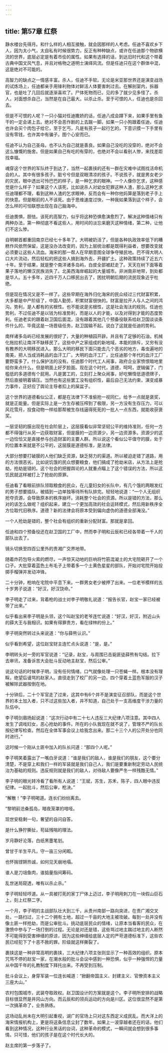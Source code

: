 ```yaml
---
---
---
```

title: 第57章 红祭
---



静水楼台先得月。和什么样的人相互接触，就会因那样的人考虑。任迪不喜欢乡下人，因为太小气，太自私有时候很势力，反正有种种缺点，或许在任迪那个物欲横流的世界，底层必定是有着市侩的属性。如果有选择的话，到达旧时代和这个带着古典中国文风气息，并且对格物之道明士演绎风流。但是任迪只在这个群体中混，这是绝对不可能的。

高智力的缺点之一情感丰富。杀人，任迪不手软。无论是米亚那世界还是演变战场的试炼场上，任迪都亲手用锋利物体对鲜活人体要害刺过去。在解剖室内，拆器官，也是吐了几回后就逐渐喜欢了。尸体死物而已，见的多了就少见多怪了。杀人，对面想杀自己，当然是在自己最大。以杀止杀。至于可恨的人，任迪也是杀回去。

但是不可恨的人呢？一只小猫对任迪撒娇的话，任迪八成会蹲下来，如果手里有鱼干的一定会递上去。绝对不会恶作剧的上去踹一脚。如果一只小狗跟着任迪，任迪也许会买个肉包子给它，至于乞丐，凡是有孩子一起行乞的，下意识摸一下手里有没有零钱，也许其中有骗子。图个心安而已。

任迪不认为自己圣母。也不认为自己就是善良。如果自己没吃的没穿的，绝对不会这么慷慨的施舍。但是如果自己有吃的有穿的，也绝对不会以看别人惨，来找差距找幸福。

魂穿这个世界的军队终于到达了，当然一起裹挟的还有一群在灾难中试图找活命机会的人。其中有很多孩子。脏兮兮但是双眼清凉的孩子。不说孩子，就是男女老少的灾民，眼中透出可怜巴巴的样子，是一种乞求的眼神。一个人像你乞求，这种感觉是什么样子？如果这个人该死，比如说杀人对幼女犯罪这种人渣，那么这种乞求任迪理都不理，看到这种人渣的乞求眼神，反而会有一种你他妈算是落到老子手上的快意。但是眼前的人不该死。由于思维速度过快，一种我如果落到这个样子，会怎么样的可怕联想出现在自己脑海中。

任迪畏惧，胆怯。该死的高智力，似乎将这种恐惧愈演愈烈了。解决这种情绪只有两种办法，第一种彻底不看这些人，用时间的淡忘来磨灭这种情绪，第二种，让他们不这么惨。

自明朝首都重回南京已经七十多年了。大明被奶活了，但是各种执政效率低下的糟糕作风依然保留，这是没办法改变的，因为上层统治都是既得利益者，想要改变就必须要让这些人流血。海宋的那一帮人在早期意图全球争夺殖民地。巴不得大明人口大片流动，然后轻松的把这些人搞到海外去，开疆扩土。这种政策持续了近五六十年。至于结果，就是整个南洋诸多岛屿，白皮全部被赶走了。天天在树下面等着果子落地的懒汉民族消失了。北美西海岸崛起的大量城市。非洲南非地带，到处都是华人。五十多年，近四千万人口移民出去了，困扰明朝后期的流民现象近乎杜绝。

但是现在情况又是不一样了。这些早期在海外归化海宋的民众经过三代财富积累，大多都是中产阶级了，中国人勤劳，积累财富很快的。财富是拉开人与人之间的鸿沟。势利，是人都有的劣根性。也不能说是劣根性，这是社会淘汰的规则。任迪也势利，不过任迪不是以钱为标准势利，而是以人的才能，以及对得到才能的态度势利。任迪老实的跟着赵卫国后面混，没有跟着其他几个预备役联系给赵卫国谈谈条件什么的，毕竟这是一场晋级任务，赵卫国输不起。说白了这就是任迪的势利。

南样诸多岛屿已经发展的很好了，大量的种植园开辟。并且有了足够的石油，机械化拖拉机让南洋不缺移民了。这些中产之家组成的新地域，本能的排斥，又穷有没有教养的大明移民进入。那么大明的移民下面只能去几个恶劣的地方，毒虫遍地的南美，把人当成消耗品的血汗工厂。大明的血汗工厂，比任迪那个年代的血汗工厂要野蛮多了。什么保护法的没有。任迪那个时代工人闹事，政府企业家愤恨暗地里给你来点什么，但是明面上好歹脸面。现在这个时代，道德，呵呵，逻辑偏了，门槛低的多道德有个屁用。凡是罢工的，立刻打上聚众闹事，好吃懒惰低道德牌子，然后直接明着镇压。当然也有这些罢工没有组织性，最后自己无法约束，演变成暴力事件，正好应了舆论主导者扣上的屎盆子。

这个世界的道德看似公正，都是在法律下不准偷抢一视同仁。给予一点就是褒奖，就是正能量。但是实际上是一方生存被压榨到了极限，另一方没有生存压力，可以风花雪月，投食动物一样给那帮被生存线逼得死死的一批人一点东西，就能收获褒奖。

一层坚韧的膜出现在社会阶层上，这层膜看似非常坚韧公平的维持准则，任何一方都不得强行从另一边获取财富，但是膜的一边资源少，另一边资源多。资源少的这一边恰恰又是直接参与创造财富的主要人群。所以说这个看似公平值守的膜，处于的位置本来就是不公平的，这层膜是道德标准，是法律。

大部分想要打破膜的人他们缺乏资源，缺乏努力的渠道。所以被迫走错了道路，用的方法很恶劣。比如说饥饿的民众想要粮食，他们搞成了抢劫米店，从方法上是抢劫，抢劫是错的。这个社会的把握舆论的人就重点瞄上了这个错误的方法，所以这饥民就这样被打上了抢劫的原罪。

任迪看了看眼前排队领取粮食的民众，在儿童妇女的长队中，有几个饿的两眼发红的男子想要插队，被插到一边单独等待所有队排完。轻轻地说道：“一个人无组织抢夺资源，会导致原本的秩序崩坏。消耗整个社会的资源。所以是错的方法，那么对的该怎么做呢？组织起来，建立一个更加高效的社会运转模式，然后用新秩序全方位取代旧秩序。道德？新的法律会将原本受到偏向虚伪的道德全部淹没。”

一个人抢劫是错的，整个社会有组织的重新分配财富。那就是拿回。

任迪和四个预备役还在赵卫国的工厂中，然而李子明和云辰和已经各带着一千人的部队出去了。

镜头切换至四百公里外的贵湘广交界地带。

随着炸药包导火索的燃尽，一声惊天动地的巨响将竹筋混凝土的大宅院砸开了一个口子。大批穿着蓝色土布毛子上带着多一个土黄色星星的部队，开始对宅院开始投掷手榴弹并发动冲锋。

二十分钟，枪响在宅院中平息下来。一群男女老少被押了出来。一位老爷模样的五十岁男子说道：“好汉，好汉饶命。”

李子明走了过来，背着枪的战士对李子明敬礼说道：“报告长官，赵宝一家已经被带了出来。”

似乎看出来李子明是头领，这个叫赵宝的老爷连忙说道：“好汉，好汉，附近山头的薛大王与我相识。如果有得罪贵方，看在绿林的份上。”

李子明突然转过头来说道：“你与薛熊认识。”

似乎看到希望，这位赵宝财主连忙点头说道：“是，是。”

李明转头对一旁的军官说道：“记录，赵宝，与周围已击毙匪徒薛熊有勾结。拉下去审讯，准备诉苦大会批斗反动地主赵宝，然后公审。”

说这句话的时候李子明，没有任何情绪，口气就像处理一只苍蝇一样。根本没有理睬，绝望后谩骂的赵家人。直径走到了校厂的另一边，四个穿着土蓝色军服的汉子被解除武器按倒在地。

十分钟后，二十个军官走了过来，这其中有6个并不是演变征召部队，而是这个世界的本土加入者，只不过这些加入者，并不知道，自己处于一支高维度干涉力量的队伍中。

李子明剑眉扬起说道：“这次行动中有二十七人违反三大纪律八项注意。其中四人发生了调戏妇女，恶心抢劫的事件。所在的小队我现在就不说了，管理不严的队长按纪律写检查。然后在全体军事会议上给我念出来。那二十三个人的公开处分也同时进行。”

这时候一个刚从土匪中加入的队长问道：“那四个人呢。”

李子明笑着露出了一嘴白牙说道：“谁是我们的敌人，谁是我们的朋友，这个要分清楚，不是穿上和我们一样的军装就是我们自己人，我们是要重新制定劳动人民统治为基础的规则。违反规则就是我们的敌人，对待敌人要像严冬一样残酷无情。”

李子明的眼光转冷看了看所有人说道：“王斌，苏生，苏禾，陈子，四人眼中违反纪律。一起批斗，然后公审，枪决。”

“解散！”李子明喝道。连长们纷纷离去。

“黎明前沧桑孤岛，暗夜笼罩的喑哑。

现世安稳剩一句，奢望的自问自答。

是什么狰狞撕扯，苟延残喘的理法。

岁月静好沦落，白纸黑墨笔划。

曾甘于半生平凡，守一亩三分闲暇。

也怀揣铿锵热诚，如何见天崩地塌。

谁人是刀俎鱼肉，谁掂量指间筹码。

乱世迷局窥透，唯有以杀止杀。”

李子明轻轻哼道。从一具被打死的家丁尸体上迈过，李子明用刺刀在一块假山巨石上，刻上红祭二字。

一个月，李子明的主战部队壮大到三千，从贵州南部一路向突进，在贵广湘交叉处，一路扫过，三十二个拥有土地，超过一千亩的大地主被攻破。每到一处并没有像土匪一样抢劫，而是公审批斗。挑动底层民众的情绪，让原本当看客的民众，在激愤中参与了一场打倒的过程。无论是对还是错，这些骂过地主踹过地主的人断然不可能得到受害绅缙的原谅，因为这些绅缙给底层人定的严苛道德标准下，这些农民已经犯下了十恶不赦的罪。阶级就这样撕裂了。

裹挟这是一种非常高明的裹挟，三大纪律八项主张则显示了一种高效的组织。原本咒骂不停的赵宝一家，在潮水般的批斗会议中感到一种恐惧，似乎一种强悍的力量从中国千年的礼教制度下拜托出来。不再受到压制。

批斗会议上，身穿军装一位连长喊道：“掀翻帝国主义、封建主义、官僚资本主义三座大山。”

农村包围城市，武装夺取政权。赵卫国设计的方案就是这个。李子明所安排的战略目标很显然是井冈山方向。而云辰和的领兵运动的方向是川区。这位很显然不是第一次搞革命了，业务熟练。

这场动乱尚未在大明引起重视，湖广的官场上只对这东西定义成民乱。而大洋上的海宋情报机构上，更是将这条信息尘封了数年。如果上一波穿越者还在的话，他们看到这种情况，这种行业黑话的台词，这种革命的模式，一瞬间就会想到很多事情。只可惜，他们的孩子是在这个时代长大的。

赵主席的第一步落子了。